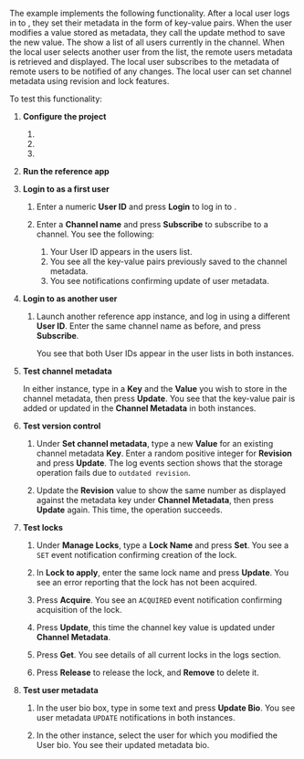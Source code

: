 
The example implements the following functionality. After a local user logs in to <Vpd k="NAME" />, they set their metadata in the form of key-value pairs. When the user modifies a value stored as metadata, they call the update method to save the new value. The <Vpl k="CLIENT"/> show a list of all users currently in the channel. When the local user selects another user from the list, the remote users metadata is retrieved and displayed. The local user subscribes to the metadata of remote users to be notified of any changes. The local user can set channel metadata using revision and lock features.

To test this functionality:

1. **Configure the project**

    1. <OpenConfig/>

    1. <SetAppId/>

    1. <SetAuthenticationMethod/>

1. **Run the reference app**

    <RunApp/>

1. **Login to <Vg k="MESS" /> as a first user**

    1. Enter a numeric **User ID** and press **Login** to log in to <Vg k="MESS" />.

    1. Enter a **Channel name** and press **Subscribe** to subscribe to a channel. You see the following:

        1. Your User ID appears in the users list.
        1. You see all the key-value pairs previously saved to the channel metadata.
        1. You see notifications confirming update of user metadata.

1. **Login to <Vg k="MESS" /> as another user**

    1. Launch another reference app instance, and log in using a different **User ID**. Enter the same channel name as before, and press **Subscribe**.

        You see that both User IDs appear in the user lists in both instances.

1. **Test channel metadata**

    In either instance, type in a **Key** and the **Value** you wish to store in the channel metadata, then press **Update**. You see that the key-value pair is added or updated in the **Channel Metadata** in both instances.

1. **Test version control**

    1. Under **Set channel metadata**, type a new **Value** for an existing channel metadata **Key**. Enter a random positive integer for **Revision** and press **Update**. The log events section shows that the storage operation fails due to `outdated revision`.
    
    1. Update the **Revision** value to show the same number as displayed against the metadata key under **Channel Metadata**, then press **Update** again. This time, the operation succeeds.

1. **Test locks**

    1. Under **Manage Locks**, type a **Lock Name** and press **Set**. You see a `SET` event notification confirming creation of the lock.

    1. In **Lock to apply**, enter the same lock name and press **Update**. You see an error reporting that the lock has not been acquired.

    1. Press **Acquire**. You see an `ACQUIRED` event notification confirming acquisition of the lock. 
    
    1. Press **Update**, this time the channel key value is updated under **Channel Metadata**.

    1. Press **Get**. You see details of all current locks in the logs section.

    1. Press **Release** to release the lock, and **Remove** to delete it.

1. **Test user metadata**

    1. In the user bio box, type in some text and press **Update Bio**. You see user metadata `UPDATE` notifications in both instances.

    1. In the other instance, select the user for which you modified the User bio.  You see their updated metadata bio.
